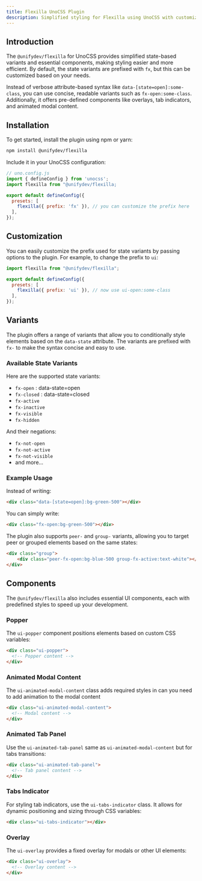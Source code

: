 ```yaml
---
title: Flexilla UnoCSS Plugin
description: Simplified styling for Flexilla using UnoCSS with customizable state variants and components.
---
```




## Introduction

The `@unifydev/flexilla` for UnoCSS provides simplified state-based variants and essential components, making styling easier and more efficient. By default, the state variants are prefixed with `fx`, but this can be customized based on your needs.

Instead of verbose attribute-based syntax like `data-[state=open]:some-class`, you can use concise, readable variants such as `fx-open:some-class`. Additionally, it offers pre-defined components like overlays, tab indicators, and animated modal content.

## Installation

To get started, install the plugin using npm or yarn:

```bash
npm install @unifydev/flexilla
```

Include it in your UnoCSS configuration:

```js
// uno.config.js
import { defineConfig } from 'unocss';
import flexilla from "@unifydev/flexilla;

export default defineConfig({
  presets: [
    flexilla({ prefix: 'fx' }), // you can customize the prefix here
  ],
});
```

## Customization

You can easily customize the prefix used for state variants by passing options to the plugin. For example, to change the prefix to `ui`:

```js
import flexilla from "@unifydev/flexilla";

export default defineConfig({
  presets: [
    flexilla({ prefix: 'ui' }), // now use ui-open:some-class
  ],
});
```


## Variants

The plugin offers a range of variants that allow you to conditionally style elements based on the `data-state` attribute. The variants are prefixed with `fx-` to make the syntax concise and easy to use.

### Available State Variants

Here are the supported state variants:

- `fx-open` : data-state=open
- `fx-closed` : data-state=closed
- `fx-active`
- `fx-inactive`
- `fx-visible`
- `fx-hidden`

And their negations:

- `fx-not-open`
- `fx-not-active`
- `fx-not-visible`
- and more...

### Example Usage

Instead of writing:

```html
<div class="data-[state=open]:bg-green-500"></div>
```

You can simply write:

```html
<div class="fx-open:bg-green-500"></div>
```

The plugin also supports `peer-` and `group-` variants, allowing you to target peer or grouped elements based on the same states:

```html
<div class="group">
    <div class="peer-fx-open:bg-blue-500 group-fx-active:text-white"></div>
</div>
```

## Components

The `@unifydev/flexilla` also includes essential UI components, each with predefined styles to speed up your development.

### Popper

The `ui-popper` component positions elements based on custom CSS variables:

```html
<div class="ui-popper">
  <!-- Popper content -->
</div>
```


### Animated Modal Content

The `ui-animated-modal-content` class adds required styles in can you need to add animation to the modal content

```html
<div class="ui-animated-modal-content">
  <!-- Modal content -->
</div>
```

### Animated Tab Panel

Use the `ui-animated-tab-panel` same as `ui-animated-modal-content` but for tabs transitions:

```html
<div class="ui-animated-tab-panel">
  <!-- Tab panel content -->
</div>
```

### Tabs Indicator

For styling tab indicators, use the `ui-tabs-indicator` class. It allows for dynamic positioning and sizing through CSS variables:

```html
<div class="ui-tabs-indicator"></div>
```

### Overlay

The `ui-overlay` provides a fixed overlay for modals or other UI elements:

```html
<div class="ui-overlay">
  <!-- Overlay content -->
</div>
```